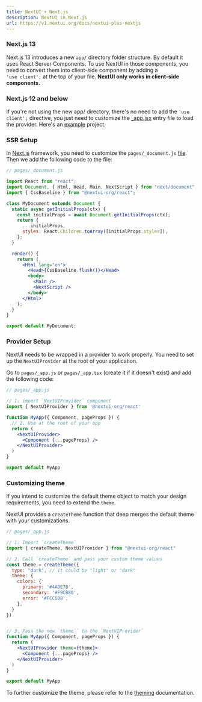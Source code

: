```yaml
---
title: NextUI + Next.js
description: NextUI in Next.js
url: https://v1.nextui.org/docs/nextui-plus-nextjs
---
```


### Next.js 13

Next.js 13 introduces a new `app/` directory folder structure. By default it uses React Server Components. To use NextUI in those components, you need to convert them into client-side component by adding a <br/> `'use client';` at the top of your file. 
**NextUI only works in client-side components.**

<Spacer y={2}/>

<CarbonAd />

<Spacer y={2}/>


### Next.js 12 and below

If you're not using the new app/ directory, there's no need to add the `'use client';` directive, you just need to customize the <a target="_blank" rel="nofollow" href="https://nextjs.org/docs/advanced-features/custom-app">\_app.jsx</a> entry file to load the provider. Here's an <a target="_blank" rel="nofollow" href="https://github.com/nextui-org/nextui/tree/main/examples/create-next-app">example</a> project.


<Spacer y={2} />


### SSR Setup

In <a target="_blank" rel="nofollow" href="https://nextjs.org">Next.js</a> framework, you need to customize the `pages/_document.js` <a target="_blank" href="https://nextjs.org/docs/advanced-features/custom-document" rel="nofollow">file</a>. Then we add the following code to the file:

```jsx
// pages/_document.js

import React from "react";
import Document, { Html, Head, Main, NextScript } from "next/document";
import { CssBaseline } from "@nextui-org/react";

class MyDocument extends Document {
  static async getInitialProps(ctx) {
    const initialProps = await Document.getInitialProps(ctx);
    return {
      ...initialProps,
      styles: React.Children.toArray([initialProps.styles]),
    };
  }

  render() {
    return (
      <Html lang="en">
        <Head>{CssBaseline.flush()}</Head>
        <body>
          <Main />
          <NextScript />
        </body>
      </Html>
    );
  }
}

export default MyDocument;
```

<Spacer y={1}/>

### Provider Setup

NextUI needs to be wrapped in a provider to work properly. You need to set up the `NextUIProvider` at the root of your application.

Go to `pages/_app.js` or `pages/_app.tsx` (create it if it doesn't exist) and add the following code:

```jsx
// pages/_app.js

// 1. import `NextUIProvider` component
import { NextUIProvider } from '@nextui-org/react'

function MyApp({ Component, pageProps }) {
  // 2. Use at the root of your app
  return (
    <NextUIProvider>
      <Component {...pageProps} />
    </NextUIProvider>
  )
}

export default MyApp
```


### Customizing theme

If you intend to customize the default theme object to match your design requirements, you need to extend the `theme`.

NextUI provides a `createTheme` function that deep merges the default theme with your customizations.


```jsx
// pages/_app.js

// 1. Import `createTheme`
import { createTheme, NextUIProvider } from "@nextui-org/react"

// 2. Call `createTheme` and pass your custom theme values
const theme = createTheme({
  type: "dark", // it could be "light" or "dark"
  theme: {
    colors: {
      primary: '#4ADE7B',
      secondary: '#F9CB80',
      error: '#FCC5D8',
    },
  }
})


// 3. Pass the new `theme`` to the `NextUIProvider`
function MyApp({ Component, pageProps }) {
  return (
    <NextUIProvider theme={theme}>
      <Component {...pageProps} />
    </NextUIProvider>
  )
}

export default MyApp
```

To further customize the theme, please refer to the <a target="_blank" rel="nofollow" href="https://v1.nextui.org/docs/theme/customize-theme">theming</a> documentation.

